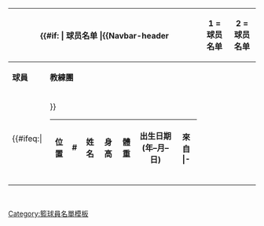 {| class="toccolours" style="font-size: 95%; {{#ifeq:{{NAMESPACE}}|{{ns:10}}|width:100%;}}"
|-
! colspan="2" style="background-color: {{{bg1|#{{NBA color|{{{team}}}|1}}}}}; color: {{{color1|#{{NBA color|{{{team}}}|2}}}}}; text-align: center;" |<!--
-->{{#if:{{{season|}}}<!--
-->|{{{season}}} {{{team}}}球员名单<!--
-->|{{Navbar-header
   | 1 = '''{{{team}}}球员名单'''
   | 2 = {{{team|}}}球员名单
   | fontcolor={{{color1|#{{NBA color|{{{team}}}|2}}}}}
   }}<!--
-->}}
|- style="background-color: {{{bg2|#{{NBA color|{{{team}}}|3}}}}}; color: {{{color2|#{{NBA color|{{{team}}}|4}}}}}; text-align: center;"
! '''球員''' !! '''教練團'''
|- 
| valign="top" | {{#ifeq:{{NAMESPACE}}|{{ns:10}}
| 
}}
{| class="sortable" style="background:transparent; margin:0px; width:100%;"
! 位置 !! # !! 姓名 !! 身高 !! 體重 !! 出生日期 (年–月–日) !! 來自
|-<noinclude>
|}
|
|}
<br/>
</noinclude>
<noinclude>
[[Category:NBA模板|<includeonly>{{PAGENAME}}</includeonly> ]]
[[Category:籃球員名單模板]]
</noinclude>